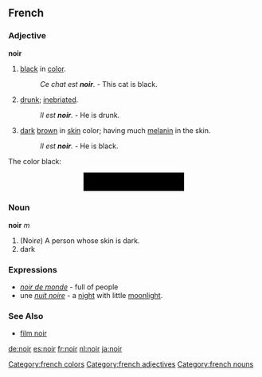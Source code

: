 ==French==
===Adjective===
'''noir'''

# [[black]] in [[color]].
#: ''Ce chat est '''noir'''.'' - This cat is black.
# [[drunk]]; [[inebriated]].
#:''Il est '''noir'''.'' - He is drunk.
# [[dark]] [[brown]] in [[skin]] color; having much [[melanin]] in the skin.
#:''Il est '''noir'''.'' - He is black.

The color black:<div style="height:1cm;background-color:#000000;margin-left:4cm;margin-right:4cm"> </div> 

===Noun===
'''noir''' ''m''

# (Noir''e'') A person whose skin is dark. 
# dark

===Expressions===
* ''[[noir de monde]]'' - full of people
* une  ''[[nuit noire]]'' - a [[night]] with little [[moonlight]].

===See Also===

*[[film noir]]

<!-- belongs on French wiktionary===translations===

*allemand: [[Schwarz]] 
*anglais : [[Black]]
*espagnol:  [[Negro]]
*néerlandais: [[Zwart]]
*japonais: [[黒]], [[黒い]] -->
[[de:noir]] [[es:noir]] [[fr:noir]] [[nl:noir]] [[ja:noir]] 
[[Category:french colors]]
[[Category:french adjectives]]
[[Category:french nouns]]